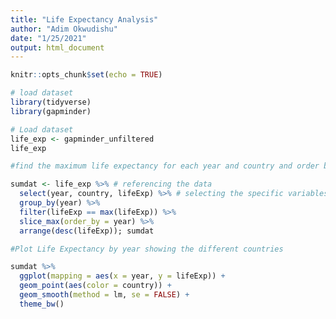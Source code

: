 ```yaml
---
title: "Life Expectancy Analysis"
author: "Adim Okwudishu"
date: "1/25/2021"
output: html_document
---
```


```r
knitr::opts_chunk$set(echo = TRUE)
```


```r
# load dataset
library(tidyverse)
library(gapminder)
```

```r
# Load dataset
life_exp <- gapminder_unfiltered
life_exp
```

```r
#find the maximum life expectancy for each year and country and order by year

sumdat <- life_exp %>% # referencing the data
  select(year, country, lifeExp) %>% # selecting the specific variables needed
  group_by(year) %>%
  filter(lifeExp == max(lifeExp)) %>%
  slice_max(order_by = year) %>%
  arrange(desc(lifeExp)); sumdat
```


```r
#Plot Life Expectancy by year showing the different countries

sumdat %>%
  ggplot(mapping = aes(x = year, y = lifeExp)) +
  geom_point(aes(color = country)) +
  geom_smooth(method = lm, se = FALSE) +
  theme_bw()
```


